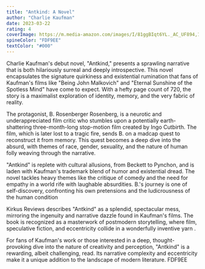 ```yaml
---
title: "Antkind: A Novel"
author: "Charlie Kaufman"
date: 2023-03-22
rating: 4
coverImage: https://m.media-amazon.com/images/I/81ggBIqt6YL._AC_UF894,1000_QL80_.jpg
spineColor: "FDF9EE"
textColor: "#000"
---
```


Charlie Kaufman's debut novel, "Antkind," presents a sprawling narrative that is both hilariously surreal and deeply introspective. This novel encapsulates the signature quirkiness and existential rumination that fans of Kaufman's films like "Being John Malkovich" and "Eternal Sunshine of the Spotless Mind" have come to expect. With a hefty page count of 720, the story is a maximalist exploration of identity, memory, and the very fabric of reality.

The protagonist, B. Rosenberger Rosenberg, is a neurotic and underappreciated film critic who stumbles upon a potentially earth-shattering three-month-long stop-motion film created by Ingo Cutbirth. The film, which is later lost to a tragic fire, sends B. on a madcap quest to reconstruct it from memory. This quest becomes a deep dive into the absurd, with themes of race, gender, sexuality, and the nature of human folly weaving through the narrative.

"Antkind" is replete with cultural allusions, from Beckett to Pynchon, and is laden with Kaufman's trademark blend of humor and existential dread. The novel tackles heavy themes like the critique of comedy and the need for empathy in a world rife with laughable absurdities. B.'s journey is one of self-discovery, confronting his own pretensions and the ludicrousness of the human condition

Kirkus Reviews describes "Antkind" as a splendid, spectacular mess, mirroring the ingenuity and narrative dazzle found in Kaufman's films. The book is recognized as a masterwork of postmodern storytelling, where film, speculative fiction, and eccentricity collide in a wonderfully inventive yarn .

For fans of Kaufman's work or those interested in a deep, thought-provoking dive into the nature of creativity and perception, "Antkind" is a rewarding, albeit challenging, read. Its narrative complexity and eccentricity make it a unique addition to the landscape of modern literature.
FDF9EE